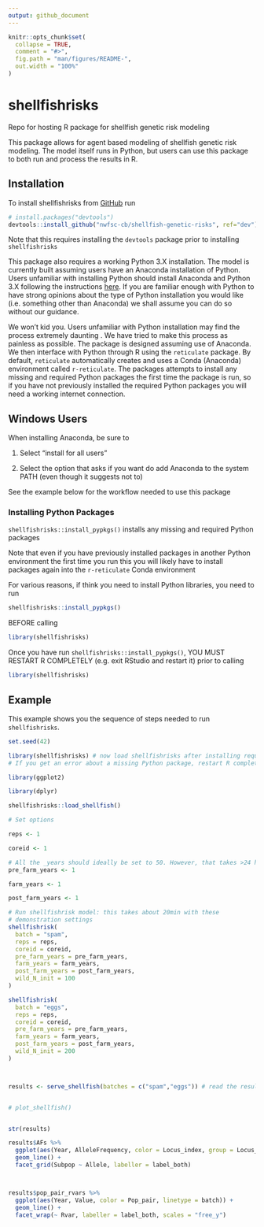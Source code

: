 ```yaml
---
output: github_document
---
```


<!-- README.md is generated from README.Rmd. Please edit that file -->

```r
knitr::opts_chunk$set(
  collapse = TRUE,
  comment = "#>",
  fig.path = "man/figures/README-",
  out.width = "100%"
)
```

# shellfishrisks

<!-- badges: start -->
<!-- badges: end -->


Repo for hosting R package for shellfish genetic risk modeling

This package allows for agent based modeling of shellfish genetic risk modeling. The model itself runs in Python, but users can use this package to both run and process the results in R. 

## Installation

To install shellfishrisks from [GitHub](https://github.com/) run

``` r
# install.packages("devtools")
devtools::install_github("nwfsc-cb/shellfish-genetic-risks", ref="dev")
```

Note that this requires installing the `devtools` package prior to installing `shellfishrisks`


This package also requires a working Python 3.X installation. The model is currently built assuming users have an Anaconda installation of Python. Users unfamiliar with installing Python should install Anaconda and Python 3.X following the instructions [here](https://docs.anaconda.com/anaconda/install/). If you are familiar enough with Python to have strong opinions about the type of Python installation you would like (i.e. something other than Anaconda) we shall assume you can do so without our guidance. 

We won't kid you. Users unfamiliar with Python installation may find the process extremely daunting . We have tried to make this process as painless as possible. The package is designed assuming use of Anaconda. We then interface with Python through R using the `reticulate` package. By default, `reticulate` automatically creates and uses a Conda (Anaconda) environment called `r-reticulate`. The packages attempts to install any missing and required Python packages the first time the package is run, so if you have not previously installed the required Python packages you will need a working internet connection. 


## Windows Users

When installing Anaconda, be sure to 

1. Select "install for all users"

2. Select the option that asks if you want do add Anaconda to the system PATH (even though it suggests not to)


See the example below for the workflow needed to use this package

### Installing Python Packages

`shellfishrisks::install_pypkgs()` installs any missing and required Python packages
 
Note that even if you have previously installed packages in another Python environment the first time you run this you will likely have to install packages again into the `r-reticulate` Conda environment


For various reasons, if think you need to install Python libraries, you need to run 

```r
shellfishrisks::install_pypkgs()
```
BEFORE calling 

```r
library(shellfishrisks)
```

Once you have run `shellfishrisks::install_pypkgs()`, YOU MUST RESTART R COMPLETELY (e.g. exit RStudio and restart it) prior to calling

```r
library(shellfishrisks)
```


## Example


This example shows you the sequence of steps needed to run `shellfishrisks`. 


```r
set.seed(42)

library(shellfishrisks) # now load shellfishrisks after installing required python packages
# If you get an error about a missing Python package, restart R completely, and then follow "Installing Python Packages" instructions

library(ggplot2)

library(dplyr)

shellfishrisks::load_shellfish()

# Set options

reps <- 1

coreid <- 1

# All the _years should ideally be set to 50. However, that takes >24 hours to run. For testing, we recommend setting years to 1 to ensure the installation is working properly. 
pre_farm_years <- 1

farm_years <- 1

post_farm_years <- 1

# Run shellfishrisk model: this takes about 20min with these 
# demonstration settings
shellfishrisk(
  batch = "spam",
  reps = reps,
  coreid = coreid,
  pre_farm_years = pre_farm_years,
  farm_years = farm_years,
  post_farm_years = post_farm_years,
  wild_N_init = 100
)

shellfishrisk(
  batch = "eggs",
  reps = reps,
  coreid = coreid,
  pre_farm_years = pre_farm_years,
  farm_years = farm_years,
  post_farm_years = post_farm_years,
  wild_N_init = 200
)



results <- serve_shellfish(batches = c("spam","eggs")) # read the results stored in .txt files into a list object


# plot_shellfish()


str(results)

results$AFs %>% 
  ggplot(aes(Year, AlleleFrequency, color = Locus_index, group = Locus_index)) + 
  geom_line() + 
  facet_grid(Subpop ~ Allele, labeller = label_both)



results$pop_pair_rvars %>% 
  ggplot(aes(Year, Value, color = Pop_pair, linetype = batch)) + 
  geom_line() + 
  facet_wrap(~ Rvar, labeller = label_both, scales = "free_y")
```



